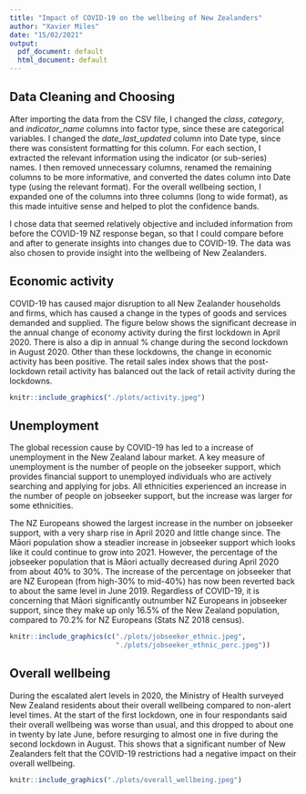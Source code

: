 ```yaml
---
title: "Impact of COVID-19 on the wellbeing of New Zealanders"
author: "Xavier Miles"
date: "15/02/2021"
output:
  pdf_document: default
  html_document: default
---
```


## Data Cleaning and Choosing
After importing the data from the CSV file, I changed the _class_, _category_, and _indicator_name_ columns into factor type, since these are categorical variables. I changed the _date_last_updated_ column into Date type, since there was consistent formatting for this column.
For each section, I extracted the relevant information using the indicator (or sub-series) names. I then removed unnecessary columns, renamed the remaining columns to be more informative, and converted the dates column into Date type (using the relevant format).
For the overall wellbeing section, I expanded one of the columns into three columns (long to wide format), as this made intuitive sense and helped to plot the confidence bands.

I chose data that seemed relatively objective and included information from before the COVID-19 NZ response began, so that I could compare before and after to generate insights into changes due to COVID-19. The data was also chosen to provide insight into the wellbeing of New Zealanders.

## Economic activity

COVID-19 has caused major disruption to all New Zealander households and firms, which has caused a change in the types of goods and services demanded and supplied. 
The figure below shows the significant decrease in the annual change of economy activity during the first lockdown in April 2020. There is also a dip in annual % change during the second lockdown in August 2020. Other than these lockdowns, the change in economic activity has been positive. The retail sales index shows that the post-lockdown retail activity has balanced out the lack of retail activity during the lockdowns.

```r
knitr::include_graphics("./plots/activity.jpeg")
```

## Unemployment

The global recession cause by COVID-19 has led to a increase of unemployment in the New Zealand labour market. A key measure of unemployment is the number of people on the jobseeker support, which provides financial support to unemployed individuals who are actively searching and applying for jobs. All ethnicities experienced an increase in the number of people on jobseeker support, but the increase was larger for some ethnicities.

The NZ Europeans showed the largest increase in the number on jobseeker support, with a very sharp rise in April 2020 and little change since. The Māori population show a steadier increase in jobseeker support which looks like it could continue to grow into 2021.
However, the percentage of the jobseeker population that is Māori actually decreased during April 2020 from about 40% to 30%. The increase of the percentage on jobseeker that are NZ European (from high-30% to mid-40%) has now been reverted back to about the same level in June 2019.
Regardless of COVID-19, it is concerning that Māori significantly outnumber NZ Europeans in jobseeker support, since they make up only 16.5% of the New Zealand population, compared to 70.2% for NZ Europeans (Stats NZ 2018 census).

```r
knitr::include_graphics(c("./plots/jobseeker_ethnic.jpeg", 
                          "./plots/jobseeker_ethnic_perc.jpeg"))
```


## Overall wellbeing

During the escalated alert levels in 2020, the Ministry of Health surveyed New Zealand residents about their overall wellbeing compared to non-alert level times. At the start of the first lockdown, one in four respondants said their overall wellbeing was worse than usual, and this dropped to about one in twenty by late June, before resurging to almost one in five during the second lockdown in August.
This shows that a significant number of New Zealanders felt that the COVID-19 restrictions had a negative impact on their overall wellbeing.

```r
knitr::include_graphics("./plots/overall_wellbeing.jpeg")
```
